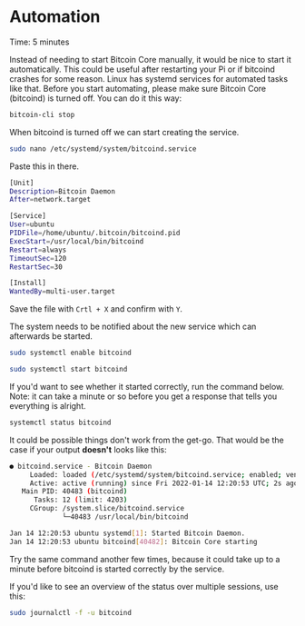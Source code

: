 
# Automation

<Callout emoji="&#x2139;">
	Time: 5 minutes
</Callout>

Instead of needing to start Bitcoin Core manually, it would be nice to start it automatically. This could be useful after restarting your Pi or if bitcoind crashes for some reason. Linux has systemd services for automated tasks like that. Before you start automating, please make sure Bitcoin Core \(bitcoind\) is turned off. You can do it this way:

```bash
bitcoin-cli stop
```

When bitcoind is turned off we can start creating the service.

```bash
sudo nano /etc/systemd/system/bitcoind.service
```

Paste this in there.

```bash
[Unit]
Description=Bitcoin Daemon
After=network.target

[Service]
User=ubuntu
PIDFile=/home/ubuntu/.bitcoin/bitcoind.pid
ExecStart=/usr/local/bin/bitcoind
Restart=always
TimeoutSec=120
RestartSec=30

[Install]
WantedBy=multi-user.target
```

Save the file with `Crtl + X` and confirm with `Y`.

The system needs to be notified about the new service which can afterwards be started.

```bash
sudo systemctl enable bitcoind
```

```bash
sudo systemctl start bitcoind
```

If you'd want to see whether it started correctly, run the command below. Note: it can take a minute or so before you get a response that tells you everything is alright.

```bash
systemctl status bitcoind
```

It could be possible things don't work from the get-go. That would be the case if your output **doesn't** looks like this:

```bash
● bitcoind.service - Bitcoin Daemon
     Loaded: loaded (/etc/systemd/system/bitcoind.service; enabled; vendor preset: enabled)
     Active: active (running) since Fri 2022-01-14 12:20:53 UTC; 2s ago
   Main PID: 40483 (bitcoind)
      Tasks: 12 (limit: 4203)
     CGroup: /system.slice/bitcoind.service
             └─40483 /usr/local/bin/bitcoind

Jan 14 12:20:53 ubuntu systemd[1]: Started Bitcoin Daemon.
Jan 14 12:20:53 ubuntu bitcoind[40482]: Bitcoin Core starting
```

Try the same command another few times, because it could take up to a minute before bitcoind is started correctly by the service.

If you'd like to see an overview of the status over multiple sessions, use this:

```bash
sudo journalctl -f -u bitcoind
```
